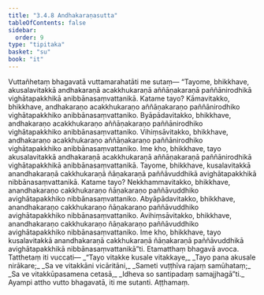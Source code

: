 ```yaml
---
title: "3.4.8 Andhakaraṇasutta"
tableOfContents: false
sidebar:
  order: 9
type: "tipitaka"
basket: "su"
book: "it"
---
```



<DynamicBreadcrumb />

<Division number="87" book="it">

<Paragraph number="603" book="it">
Vuttañhetaṃ bhagavatā vuttamarahatāti me sutaṃ—
</Paragraph>

<Paragraph number="604" book="it">
“Tayome, bhikkhave, akusalavitakkā andhakaraṇā acakkhukaraṇā aññāṇakaraṇā paññānirodhikā vighātapakkhikā anibbānasaṃvattanikā. Katame tayo? Kāmavitakko, bhikkhave, andhakaraṇo acakkhukaraṇo aññāṇakaraṇo paññānirodhiko vighātapakkhiko anibbānasaṃvattaniko. Byāpādavitakko, bhikkhave, andhakaraṇo acakkhukaraṇo aññāṇakaraṇo paññānirodhiko vighātapakkhiko anibbānasaṃvattaniko. Vihiṃsāvitakko, bhikkhave, andhakaraṇo acakkhukaraṇo aññāṇakaraṇo paññānirodhiko vighātapakkhiko anibbānasaṃvattaniko. Ime kho, bhikkhave, tayo akusalavitakkā andhakaraṇā acakkhukaraṇā aññāṇakaraṇā paññānirodhikā vighātapakkhikā anibbānasaṃvattanikā.
</Paragraph>

<Paragraph number="605" book="it">
Tayome, bhikkhave, kusalavitakkā anandhakaraṇā cakkhukaraṇā ñāṇakaraṇā paññāvuddhikā avighātapakkhikā nibbānasaṃvattanikā. Katame tayo? Nekkhammavitakko, bhikkhave, anandhakaraṇo cakkhukaraṇo ñāṇakaraṇo paññāvuddhiko avighātapakkhiko nibbānasaṃvattaniko. Abyāpādavitakko, bhikkhave, anandhakaraṇo cakkhukaraṇo ñāṇakaraṇo paññāvuddhiko avighātapakkhiko nibbānasaṃvattaniko. Avihiṃsāvitakko, bhikkhave, anandhakaraṇo cakkhukaraṇo ñāṇakaraṇo paññāvuddhiko avighātapakkhiko nibbānasaṃvattaniko. Ime kho, bhikkhave, tayo kusalavitakkā anandhakaraṇā cakkhukaraṇā ñāṇakaraṇā paññāvuddhikā avighātapakkhikā nibbānasaṃvattanikā”ti. Etamatthaṃ bhagavā avoca. Tatthetaṃ iti vuccati—
</Paragraph>

<Paragraph number="606" type="verses" book="it">
_“Tayo vitakke kusale vitakkaye,_  
_Tayo pana akusale nirākare;_  
_Sa ve vitakkāni vicāritāni,_  
_Sameti vuṭṭhīva rajaṃ samūhataṃ;_  
_Sa ve vitakkūpasamena cetasā,_  
_Idheva so santipadaṃ samajjhagā”ti._  

</Paragraph>

<Paragraph number="607" book="it">
Ayampi attho vutto bhagavatā, iti me sutanti.

</Paragraph>
</Division>

<Paragraph number="608" type="center" book="it">
Aṭṭhamaṃ.
</Paragraph>
